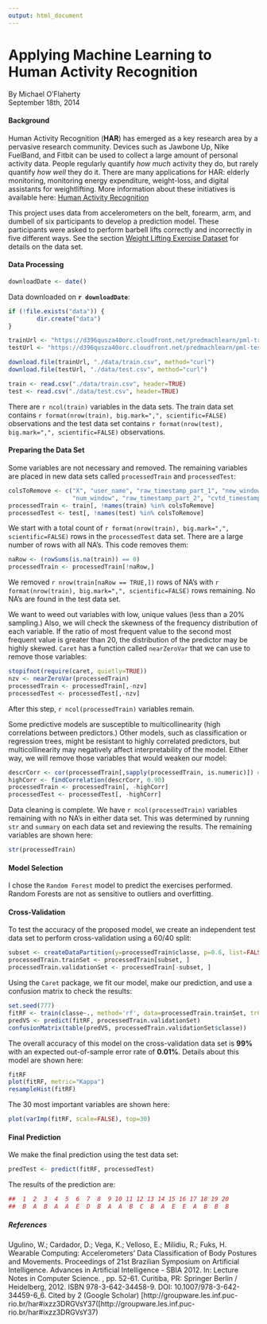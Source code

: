 ```yaml
---
output: html_document
---
```

Applying Machine Learning to Human Activity Recognition
========================================================
By Michael O'Flaherty   
September 18th, 2014

#### Background
Human Activity Recognition (**HAR**) has emerged as a key research area by a pervasive research community. Devices such as Jawbone Up, Nike FuelBand, and Fitbit can be used to collect a large amount of personal activity data. People regularly quantify *how much* activity they do, but rarely quantify *how well* they do it. There are many applications for HAR: elderly monitoring, monitoring energy expenditure, weight-loss, and digital assistants for weightlifting. More information about these initiatives is available here: [Human Activity Recognition](http://groupware.les.inf.puc-rio.br/har#ixzz3DQkO6CJM)

This project uses data from accelerometers on the belt, forearm, arm, and dumbell of six participants to develop a prediction model. These participants were asked to perform barbell lifts correctly and incorrectly in five different ways. See the section [Weight Lifting Exercise Dataset](http://groupware.les.inf.puc-rio.br/har) for details on the data set.

#### Data Processing 

```r
downloadDate <- date()
```
Data downloaded on **`r downloadDate`**:

```r
if (!file.exists("data")) {
        dir.create("data")
}

trainUrl <- "https://d396qusza40orc.cloudfront.net/predmachlearn/pml-training.csv"
testUrl <- "https://d396qusza40orc.cloudfront.net/predmachlearn/pml-testing.csv"

download.file(trainUrl, "./data/train.csv", method="curl")
download.file(testUrl, "./data/test.csv", method="curl")

train <- read.csv("./data/train.csv", header=TRUE)
test <- read.csv("./data/test.csv", header=TRUE)
```

There are `r ncol(train)` variables in the data sets. The train data set contains `r format(nrow(train), big.mark=",", scientific=FALSE)` observations and the test data set contains `r format(nrow(test), big.mark=",", scientific=FALSE)` observations.

#### Preparing the Data Set
Some variables are not necessary and removed. The remaining variables are placed in new data sets called `processedTrain` and `processedTest`:
```r
colsToRemove <- c("X", "user_name", "raw_timestamp_part_1", "new_window", 
                  "num_window", "raw_timestamp_part_2", "cvtd_timestamp")
processedTrain <- train[, !names(train) %in% colsToRemove]
processedTest <- test[, !names(test) %in% colsToRemove]
```
We start with a total count of `r format(nrow(train), big.mark=",", scientific=FALSE)` rows in the `processedTest` data set. There are a large number of rows with all NA's. This code removes them:
```r
naRow <- (rowSums(is.na(train)) == 0)
processedTrain <- processedTrain[!naRow,]
```
We removed `r nrow(train[naRow == TRUE,])` rows of NA's with `r format(nrow(train), big.mark=",", scientific=FALSE)` rows remaining. No NA's are found in the test data set.  

We want to weed out variables with low, unique values (less than a 20% sampling.) Also, we will check the skewness of the frequency distribution of each variable. If the ratio of most frequent value to the second most frequent value is greater than 20, the distribution of the predictor may be highly skewed. `Caret` has a function called `nearZeroVar` that we can use to remove those variables:
```r
stopifnot(require(caret, quietly=TRUE))
nzv <- nearZeroVar(processedTrain)
processedTrain <- processedTrain[,-nzv]
processedTest <- processedTest[,-nzv]
```
After this step, `r ncol(processedTrain)` variables remain.  

Some predictive models are susceptible to multicollinearity (high correlations between predictors.) Other models, such as classification or regression trees, might be resistant to highly correlated predictors, but multicollinearity may
negatively affect interpretability of the model. Either way, we will remove those variables that would weaken our model:
```r
descrCorr <- cor(processedTrain[,sapply(processedTrain, is.numeric)]) # locate all numeric columns and coorelate
highCorr <- findCorrelation(descrCorr, 0.90)
processedTrain <- processedTrain[, -highCorr]
processedTest <- processedTest[, -highCorr]
```
Data cleaning is complete. We have `r ncol(processedTrain)` variables remaining with no NA's in either data set. This was determined by running `str` and `summary` on each data set and reviewing the results. The remaining variables are shown here:
```r
str(processedTrain)
```

#### Model Selection
I chose the `Random Forest` model to predict the exercises performed. Random Forests are not as sensitive to outliers and overfitting.  

#### Cross-Validation
To test the accuracy of the proposed model, we create an independent test data set to perform cross-validation using a 60/40 split:
```r
subset <- createDataPartition(y=processedTrain$classe, p=0.6, list=FALSE)
processedTrain.trainSet <- processedTrain[subset, ]
processedTrain.validationSet <- processedTrain[-subset, ]
```
Using the `Caret` package, we fit our model, make our prediction, and use a confusion matrix to check the results:
```r
set.seed(777)
fitRF <- train(classe~., method='rf', data=processedTrain.trainSet, trControl=trainControl(method="cv"))
predVS <- predict(fitRF, processedTrain.validationSet)
confusionMatrix(table(predVS, processedTrain.validationSet$classe))
```
The overall accuracy of this model on the cross-validation data set is **99%** with an expected out-of-sample error rate of **0.01%**. Details about this model are shown here:
```r
fitRF
plot(fitRF, metric="Kappa")
resampleHist(fitRF)
```
  
The 30 most important variables are shown here:
```r
plot(varImp(fitRF, scale=FALSE), top=30)
```

#### Final Prediction
We make the final prediction using the test data set:
```r
predTest <- predict(fitRF, processedTest)
```
The results of the prediction are:
```r
##  1  2  3  4  5  6  7  8  9 10 11 12 13 14 15 16 17 18 19 20 
##  B  A  B  A  A  E  D  B  A  A  B  C  B  A  E  E  A  B  B  B 
```

##### References 
Ugulino, W.; Cardador, D.; Vega, K.; Velloso, E.; Milidiu, R.; Fuks, H. Wearable Computing: Accelerometers' Data Classification of Body Postures and Movements. Proceedings of 21st Brazilian Symposium on Artificial Intelligence. Advances in Artificial Intelligence - SBIA 2012. In: Lecture Notes in Computer Science. , pp. 52-61. Curitiba, PR: Springer Berlin / Heidelberg, 2012. ISBN 978-3-642-34458-9. DOI: 10.1007/978-3-642-34459-6_6. 
Cited by 2 (Google Scholar) [http://groupware.les.inf.puc-rio.br/har#ixzz3DRGVsY37([http://groupware.les.inf.puc-rio.br/har#ixzz3DRGVsY37)
